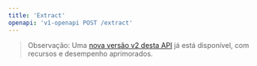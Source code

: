```yaml
---
title: 'Extract'
openapi: 'v1-openapi POST /extract'
---
```


> Observação: Uma [nova versão v2 desta API](/pt-BR/api-reference/endpoint/extract) já está disponível, com recursos e desempenho aprimorados.